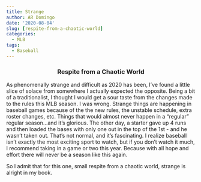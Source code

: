 ```yaml
---
title: Strange
author: AR Domingo
date: '2020-08-04'
slug: [respite-from-a-chaotic-world]
categories:
  - MLB
tags:
  - Baseball
---
```


<center>
### Respite from a Chaotic World
</center>



As phenomenally strange and difficult as 2020 has been, I've found a little slice of solace from somewhere I actually expected the opposite. Being a bit of a traditionalist, I thought I would get a sour taste from the changes made to the rules this MLB season.  I was wrong.  Strange things are happening in baseball games because of the the new rules, the unstable schedule, extra roster changes, etc.  Things that would almost never happen in a "regular" regular season...and it's glorious.  The other day, a starter gave up 4 runs and then loaded the bases with only one out in the top of the 1st - and he wasn't taken out.  That's not normal, and it's fascinating.  I realize baseball isn't exactly the most exciting sport to watch, but if you don't watch it much, I recommend taking in a game or two this year.  Because with all hope and effort there will never be a season like this again.<br>


So I admit that for this one, small respite from a chaotic world, strange is alright in my book.<br><br>